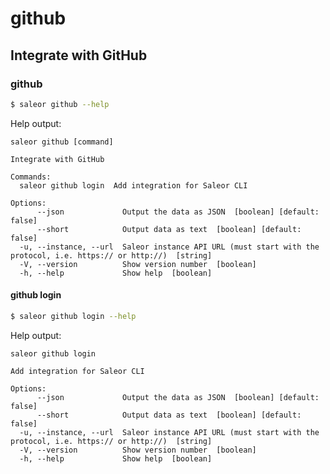 # github

## Integrate with GitHub

### github

```sh
$ saleor github --help
```

Help output:

```
saleor github [command]

Integrate with GitHub

Commands:
  saleor github login  Add integration for Saleor CLI

Options:
      --json             Output the data as JSON  [boolean] [default: false]
      --short            Output data as text  [boolean] [default: false]
  -u, --instance, --url  Saleor instance API URL (must start with the protocol, i.e. https:// or http://)  [string]
  -V, --version          Show version number  [boolean]
  -h, --help             Show help  [boolean]
```

#### github login

```sh
$ saleor github login --help
```

Help output:

```
saleor github login

Add integration for Saleor CLI

Options:
      --json             Output the data as JSON  [boolean] [default: false]
      --short            Output data as text  [boolean] [default: false]
  -u, --instance, --url  Saleor instance API URL (must start with the protocol, i.e. https:// or http://)  [string]
  -V, --version          Show version number  [boolean]
  -h, --help             Show help  [boolean]
```
